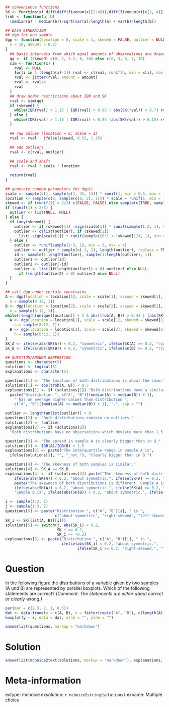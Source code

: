 ```r
## convenience functions
SK <- function(x) diff(diff(fivenum(x)[2:4]))/diff(fivenum(x)[c(2, 4)])
trob <- function(a, b)
  (median(a) - median(b))/sqrt(var(a)/length(a) + var(b)/length(b))

## DATA GENERATION
## dgp for one sample
dgp <- function(location = 0, scale = 1, skewed = FALSE, outlier = NULL,
  n = 10, amount = 0.1)
{
  ## basic intervals from which equal amounts of observations are drawn
  qq <- if (skewed) c(0, 2, 2.2, 6, 10) else c(0, 3, 5, 7, 10)
  sim <- function(x) {
    rval <- NULL
    for(i in 1:(length(x)-1)) rval <- c(rval, runif(n, min = x[i], max = x[i+1]))
    rval <- jitter(rval, amount = amount)
    rval <- rval/4
    rval
  }
  ## draw under restrictions about IQR and SK
  rval <- sim(qq)
  if (skewed) {
    while(IQR(rval) > 1.15 | IQR(rval) < 0.85 | abs(SK(rval)) < 0.7) rval <- sim(qq)
  } else {
    while(IQR(rval) > 1.15 | IQR(rval) < 0.85 |abs(SK(rval)) > 0.15) rval <- sim(qq)
  }

  ## raw values (location = 0, scale = 1)
  rval <- rval - ifelse(skewed, 0.55, 1.25)

  ## add outliers
  rval <- c(rval, outlier)
  
  ## scale and shift
  rval <- rval * scale + location

  return(rval)
}

## generate random parameters for dgp()
scale <- sample(c(1, sample(c(1, 3), 1))) * runif(1, min = 0.5, max = 10) * sample(c(-1, 1), 1)
location <- sample(c(0, sample(c(0, 2), 1))) * scale + runif(1, min = -50, max = 50)
skewed <- if (runif(1) < 2/3) c(FALSE, FALSE) else sample(c(TRUE, sample(c(TRUE, FALSE), 1)))
if (runif(1) < 2/3) {
  outlier <- list(NULL, NULL)
} else {
  if (any(skewed)) {
    outlier <- if (skewed[1]) -sign(scale[1]) * runif(sample(1:2, 1), min = 3, max = 4) else NULL
    outlier <- c(list(outlier), if (skewed[2])
      list(-sign(scale[1]) * runif(sample((0:1 + !skewed[1]), 1), min = 3, max = 4)) else list(NULL))
  } else {
    outlier <- runif(sample(1:3, 1), min = 3, max = 4)
    outlier <- outlier * sample(c(-1, 1), length(outlier), replace = TRUE)
    id <- sample(1:length(outlier), sample(1:length(outlier), 1))
    outlier1 <- outlier[id]
    outlier2 <- outlier[-id]
    outlier <- list(if(length(outlier1) > 0) outlier1 else NULL,
      if (length(outlier2) > 0) outlier2 else NULL)
  }
}

## call dgp under certain constrains
A <- dgp(location = location[1], scale = scale[1], skewed = skewed[1], outlier = outlier[[1]],
  n = sample(8:12, 1))
B <- dgp(location = location[2], scale = scale[2], skewed = skewed[2], outlier = outlier[[2]],
  n = sample(8:12, 1))
while((length(unique(location)) < 2 & abs(trob(A, B)) > 0.4) | (abs(SK(A)) > 0.15 & abs(SK(A)) < 0.7) | (abs(SK(B)) > 0.15 & abs(SK(B)) < 0.7)) {
  A <- dgp(location = location[1], scale = scale[1], skewed = skewed[1], outlier = outlier[[1]],
    n = sample(8:12, 1))
  B <- dgp(location = location[2], scale = scale[2], skewed = skewed[2], outlier = outlier[[2]],
    n = sample(8:12, 1))
}
SK_A <- ifelse(abs(SK(A)) < 0.2, "symmetric", ifelse(SK(A) >= 0.2, "right-skewed", "left-skewed"))
SK_B <- ifelse(abs(SK(B)) < 0.2, "symmetric", ifelse(SK(B) >= 0.2, "right-skewed", "left-skewed"))

## QUESTION/ANSWER GENERATION
questions <- character(5)
solutions <- logical(5)
explanations <- character(5)

questions[1] <- "The location of both distributions is about the same."
solutions[1] <- abs(trob(A, B)) < 0.5
explanations[1] <- if (solutions[1]) "Both distributions have a similar location." else
  paste("Distribution ", c("A", "B")[(median(A) < median(B)) + 1],
    " has on average higher values than distribution ", 
    c("A", "B")[(median(A) >= median(B)) + 1], ".", sep = "")

outlier <- length(unlist(outlier)) > 0
questions[2] <- "Both distributions contain no outliers."
solutions[2] <- !outlier
explanations[2] <- if (solutions[2])
  "Both distributions have no observations which deviate more than 1.5 times the interquartile range from the box." else "There are observations which deviate more than 1.5 times the interquartile range from the median."

questions[3] <- "The spread in sample A is clearly bigger than in B."
solutions[3] <- IQR(A)/IQR(B) > 1.5
explanations[3] <- paste("The interquartile range in sample A is",
  ifelse(solutions[3], "", "_not_"), "clearly bigger than in B.")

questions[4] <- "The skewness of both samples is similar."
solutions[4] <- SK_A == SK_B
explanations[4] <- if (solutions[4]) paste("The skewness of both distributions is similar, both are",
    ifelse(abs(SK(A)) < 0.2, "about symmetric.", ifelse(SK(A) >= 0.2, "right-skewed.", "left-skewed."))) else
    paste("The skewness of both distributions is different. Sample A is",
    ifelse(abs(SK(A)) < 0.2, "about symmetric.", ifelse(SK(A) >= 0.2, "right-skewed.", "left-skewed.")),
    "Sample B is", ifelse(abs(SK(B)) < 0.2, "about symmetric.", ifelse(SK(B) >= 0.2, "right-skewed.", "left-skewed.")))

i <- sample(1:2, 1)
j <- sample(1:3, 1)
questions[5] <- paste("Distribution ", c("A", "B")[i], " is ", 
                      c("about symmetric", "right-skewed", "left-skewed")[j], ".", sep = "")
SK_i <- SK(list(A, B)[[i]])
solutions[5] <- switch(j, abs(SK_i) < 0.2,
                       SK_i >= 0.2,
                       SK_i <= -0.2)
explanations[5] <- paste("Distribution ", c("A", "B")[i], " is ",
                         ifelse(abs(SK_i) < 0.2, "about symmetric.", 
                                ifelse(SK_i >= 0.2, "right-skewed.", "left-skewed.")))
```

Question
========
In the following figure the distributions of a variable
given by two samples (A und B) are represented by parallel boxplots.
Which of the following statements are correct?  _(Comment: The
statements are either about correct or clearly wrong.)_
\
```r
par(mar = c(2.5, 2, 1, 0.5))
dat <- data.frame(y = c(A, B), x = factor(rep(c("A", "B"), c(length(A), length(B)))))
boxplot(y ~ x, data = dat, xlab = "", ylab = "")
```

```r
answerlist(questions, markup = "markdown")
```


Solution
========

```r
answerlist(mchoice2text(solutions, markup = "markdown"), explanations, markup = "markdown")
```

Meta-information
================
extype: mchoice
exsolution: `r mchoice2string(solutions)`
exname: Multiple choice
